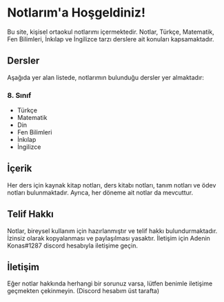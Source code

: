 # Notlarım'a Hoşgeldiniz!

Bu site, kişisel ortaokul notlarımı içermektedir. Notlar, Türkçe, Matematik, Fen Bilimleri, İnkılap ve İngilizce tarzı derslere ait konuları kapsamaktadır.

## Dersler

Aşağıda yer alan listede, notlarımın bulunduğu dersler yer almaktadır:

### 8. Sınıf

- Türkçe
- Matematik
- Din
- Fen Bilimleri
- İnkılap
- İngilizce

## İçerik

Her ders için kaynak kitap notları, ders kitabı notları, tanım notları ve ödev notları bulunmaktadır. Ayrıca, her döneme ait notlar da mevcuttur.

## Telif Hakkı

Notlar, bireysel kullanım için hazırlanmıştır ve telif hakkı bulundurmaktadır. İzinsiz olarak kopyalanması ve paylaşılması yasaktır. İletişim için Adenin Konas#1287 discord hesabıyla iletişime geçin.

## İletişim

Eğer notlar hakkında herhangi bir sorunuz varsa, lütfen benimle iletişime geçmekten çekinmeyin. (Discord hesabım üst tarafta)
